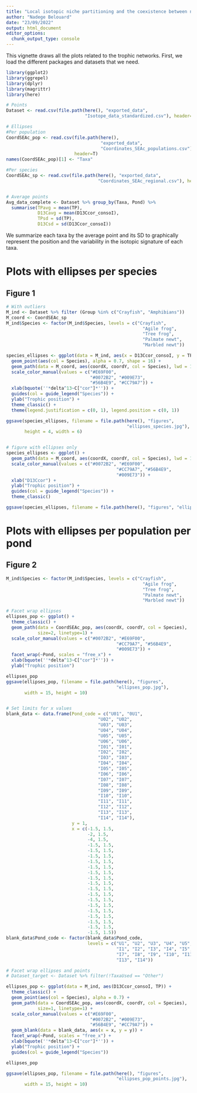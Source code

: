 ```yaml
---
title: "Local isotopic niche partitioning and the coexistence between native amphibians and invasive crayfish #4: Network plots with ellipses"
author: "Nadege Belouard"
date: "23/09/2022"
output: html_document
editor_options: 
  chunk_output_type: console
---
```


This vignette draws all the plots related to the trophic networks. First, we load the different packages and datasets that we need.

```r
library(ggplot2)
library(ggrepel)
library(dplyr)
library(magrittr)
library(here)

# Points
Dataset <- read.csv(file.path(here(), "exported_data", 
                              "Isotope_data_standardized.csv"), header=T)

# Ellipses
#Per population
CoordSEAc_pop <- read.csv(file.path(here(), 
                                    "exported_data", 
                                    "Coordinates_SEAc_populations.csv"), 
                          header=T)
names(CoordSEAc_pop)[1] <- "Taxa"

#Per species
CoordSEAc_sp <- read.csv(file.path(here(), "exported_data", 
                                   "Coordinates_SEAc_regional.csv"), header=T)


# Average points
Avg_data_complete <- Dataset %>% group_by(Taxa, Pond) %>%
  summarise(TPavg = mean(TP),
            D13Cavg = mean(D13Ccor_consoI),
            TPsd = sd(TP),
            D13Csd = sd(D13Ccor_consoI))


```

We summarize each taxa by the average point and its SD to graphically represent the position and the variability in the isotopic signature of each taxa.


# Plots with ellipses per species

## Figure 1
```r

# With outliers
M_ind <- Dataset %>% filter (Group %in% c("Crayfish", "Amphibians"))
M_coord <- CoordSEAc_sp
M_ind$Species <- factor(M_ind$Species, levels = c("Crayfish",
                                                    "Agile frog",
                                                    "Tree frog",
                                                    "Palmate newt",
                                                    "Marbled newt"))

species_ellipses <- ggplot(data = M_ind, aes(x = D13Ccor_consoI, y = TP)) +
  geom_point(aes(col = Species), alpha = 0.7, shape = 16) +
  geom_path(data = M_coord, aes(coordX, coordY, col = Species), lwd = 1.5) +
  scale_color_manual(values = c("#E69F00", 
                                "#0072B2", "#009E73", 
                                "#56B4E9", "#CC79A7")) +
  xlab(bquote(''*delta^13~C["cor"]*'')) +
  guides(col = guide_legend("Species")) +
  ylab("Trophic position") +
  theme_classic() + 
  theme(legend.justification = c(0, 1), legend.position = c(0, 1))

ggsave(species_ellipses, filename = file.path(here(), "figures", 
                                              "ellipses_species.jpg"), 
       height = 4, width = 6)


# figure with ellipses only
species_ellipses <- ggplot() +
  geom_path(data = M_coord, aes(coordX, coordY, col = Species), lwd = 1.5) +
  scale_color_manual(values = c("#0072B2", "#E69F00",
                                          "#CC79A7", "#56B4E9", 
                                          "#009E73")) +
  xlab("D13Ccor") +
  ylab("Trophic position") +
  guides(col = guide_legend("Species")) +
  theme_classic()

ggsave(species_ellipses, filename = file.path(here(), "figures", "ellipses_species_wopoints.jpg"), height = 4, width = 6)

```



# Plots with ellipses per population per pond

## Figure 2
```r

M_ind$Species <- factor(M_ind$Species, levels = c("Crayfish",
                                                    "Agile frog",
                                                    "Tree frog",
                                                    "Palmate newt",
                                                    "Marbled newt"))

# Facet wrap ellipses
ellipses_pop <- ggplot() +
  theme_classic() +
  geom_path(data = CoordSEAc_pop, aes(coordX, coordY, col = Species), 
            size=2, linetype=1) +
  scale_color_manual(values = c("#0072B2", "#E69F00",
                                          "#CC79A7", "#56B4E9", 
                                          "#009E73")) +
  facet_wrap(~Pond, scales = "free_x") +
  xlab(bquote(''*delta^13~C["cor"]*'')) +
  ylab("Trophic position")

ellipses_pop
ggsave(ellipses_pop, filename = file.path(here(), "figures", 
                                          "ellipses_pop.jpg"), 
       width = 15, height = 10)


# Set limits for x values
blank_data <- data.frame(Pond_code = c("U01", "0U1", 
                                   "U02", "U02", 
                                   "U03", "U03",
                                   "U04", "U04",
                                   "U05", "U05",
                                   "U06", "U06",
                                   "I01", "I01",
                                   "I02", "I02",
                                   "I03", "I03",
                                   "I04", "I04",
                                   "I05", "I05",
                                   "I06", "I06",
                                   "I07", "I07",
                                   "I08", "I08",
                                   "I09", "I09",
                                   "I10", "I10",
                                   "I11", "I11",
                                   "I12", "I12",
                                   "I13", "I13",
                                   "I14", "I14"),
                         y = 1,
                         x = c(-1.5, 1.5, 
                               -2, 1.5, 
                               -4, 1.5,
                               -1.5, 1.5, 
                               -1.5, 1.5, 
                               -1.5, 1.5, 
                               -1.5, 1.5, 
                               -1.5, 1.5, 
                               -1.5, 1.5, 
                               -1.5, 1.5, 
                               -1.5, 1.5, 
                               -1.5, 1.5, 
                               -1.5, 1.5, 
                               -1.5, 1.5, 
                               -1.5, 1.5, 
                               -1.5, 1.5, 
                               -1.5, 1.5, 
                               -1.5, 1.5, 
                               -1.5, 1.5, 
                               -1.5, 1.5))
blank_data$Pond_code <- factor(blank_data$Pond_code, 
                               levels = c("U1", "U2", "U3", "U4", "U5", "U6",
                                          "I1", "I2", "I3", "I4", "I5", "I6",
                                          "I7", "I8", "I9", "I10", "I11", "I12",
                                          "I13", "I14"))

# Facet wrap ellipses and points
# Dataset_target <- Dataset %>% filter(!TaxaUsed == "Other")

ellipses_pop <- ggplot(data = M_ind, aes(D13Ccor_consoI, TP)) +
  theme_classic() +
  geom_point(aes(col = Species), alpha = 0.7) +
  geom_path(data = CoordSEAc_pop, aes(coordX, coordY, col = Species), 
            size=1, linetype=1) +
  scale_color_manual(values = c("#E69F00", 
                                "#0072B2", "#009E73", 
                                "#56B4E9", "#CC79A7")) +
  geom_blank(data = blank_data, aes(x = x, y = y)) +
  facet_wrap(~Pond, scales = "free_x") +
  xlab(bquote(''*delta^13~C["cor"]*'')) +
  ylab("Trophic position") +
  guides(col = guide_legend("Species"))

ellipses_pop

ggsave(ellipses_pop, filename = file.path(here(), "figures",
                                          "ellipses_pop_points.jpg"),
       width = 15, height = 10)

```
